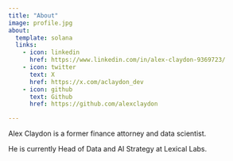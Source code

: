 ```yaml
---
title: "About"
image: profile.jpg
about:
  template: solana
  links:
    - icon: linkedin
      href: https://www.linkedin.com/in/alex-claydon-9369723/
    - icon: twitter
      text: X
      href: https://x.com/aclaydon_dev
    - icon: github
      text: Github
      href: https://github.com/alexclaydon

---
```


Alex Claydon is a former finance attorney and data scientist.

He is currently Head of Data and AI Strategy at Lexical Labs.
